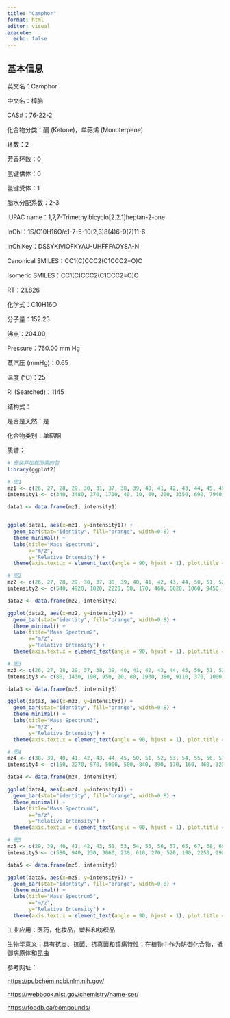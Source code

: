 ```yaml
---
title: "Camphor"
format: html
editor: visual
execute: 
  echo: false
---
```


## 基本信息

英文名：Camphor

中文名：樟脑

CAS#：76-22-2

化合物分类：酮 (Ketone)，单萜烯 (Monoterpene)

环数：2

芳香环数：0

氢键供体：0

氢键受体：1

脂水分配系数：2-3

IUPAC name：1,7,7-Trimethylbicyclo\[2.2.1\]heptan-2-one

InChl：1S/C10H16O/c1-7-5-10(2,3)8(4)6-9(7)11-6

InChlKey：DSSYKIVIOFKYAU-UHFFFAOYSA-N

Canonical SMILES：CC1(C)CCC2(C1CCC2=O)C

Isomeric SMILES：CC1(C)CCC2(C1CCC2=O)C

RT：21.826

化学式：C10H16O

分子量：152.23

沸点：204.00

Pressure：760.00 mm Hg

蒸汽压 (mmHg)：0.65

温度 (℃)：25

RI (Searched)：1145

结构式：

是否是天然：是

化合物类别：单萜酮

质谱：

```r
# 安装并加载所需的包
library(ggplot2)

# 图1
mz1 <- c(26, 27, 28, 29, 30, 31, 37, 38, 39, 40, 41, 42, 43, 44, 45, 49, 50, 51, 52, 53, 54, 55, 56, 57, 59, 61, 62, 63, 64, 65, 66, 67, 68, 69, 70, 71, 74, 75, 77, 78, 79, 80, 81, 82, 83, 84, 89, 91, 92, 93, 94, 95, 96, 97, 98, 103, 105, 106, 107, 108, 109, 110, 111, 119, 121, 123, 124, 136, 137, 138, 139, 152, 153, 154)
intensity1 <- c(340, 3480, 370, 1710, 40, 10, 60, 200, 3350, 690, 7940, 600, 990, 50, 30, 10, 230, 600, 290, 1540, 400, 3760, 240, 140, 20, 10, 50, 150, 40, 430, 210, 2180, 1630, 3860, 280, 40, 20, 20, 650, 150, 630, 1430, 7390, 1310, 3310, 270, 10, 440, 70, 910, 180, 9999, 760, 510, 30, 10, 50, 10, 120, 3880, 2820, 1440, 140, 60, 30, 90, 120, 10, 350, 20, 10, 2720, 320, 20)

data1 <- data.frame(mz1, intensity1)


ggplot(data1, aes(x=mz1, y=intensity1)) +
  geom_bar(stat="identity", fill="orange", width=0.8) + 
  theme_minimal() + 
  labs(title="Mass Spectrum1",
       x="m/z",
       y="Relative Intensity") + 
  theme(axis.text.x = element_text(angle = 90, hjust = 1), plot.title = element_text(hjust = 0.5))  

# 图2
mz2 <- c(26, 27, 28, 29, 30, 37, 38, 39, 40, 41, 42, 43, 44, 50, 51, 52, 53, 54, 55, 56, 57, 62, 63, 64, 65, 66, 67, 68, 69, 70, 71, 75, 77, 78, 79, 80, 81, 82, 83, 84, 89, 90, 91, 92, 93, 94, 95, 96, 97, 105, 106, 107, 108, 109, 110, 111, 119, 121, 122, 123, 124, 135, 136, 137, 152, 153)
intensity2 <- c(540, 4920, 1020, 2220, 50, 170, 460, 6020, 1060, 9450, 1110, 1300, 50, 380, 990, 480, 2270, 550, 3900, 280, 160, 90, 260, 80, 650, 430, 2550, 2030, 4750, 410, 60, 50, 1010, 280, 1030, 1480, 7490, 1500, 3830, 300, 50, 50, 700, 220, 1700, 340, 9999, 1010, 170, 110, 50, 360, 4090, 3350, 1340, 150, 90, 480, 50, 150, 130, 160, 450, 60, 2840, 490)

data2 <- data.frame(mz2, intensity2)

ggplot(data2, aes(x=mz2, y=intensity2)) +
  geom_bar(stat="identity", fill="orange", width=0.8) + 
  theme_minimal() + 
  labs(title="Mass Spectrum2",
       x="m/z",
       y="Relative Intensity") + 
  theme(axis.text.x = element_text(angle = 90, hjust = 1), plot.title = element_text(hjust = 0.5))  

# 图3
mz3 <- c(26, 27, 28, 29, 37, 38, 39, 40, 41, 42, 43, 44, 45, 50, 51, 52, 53, 54, 55, 56, 57, 58, 59, 62, 63, 64, 65, 66, 67, 68, 69, 70, 71, 72, 74, 77, 78, 79, 80, 81, 82, 83, 84, 85, 91, 92, 93, 94, 95, 96, 97, 98, 105, 107, 108, 109, 110, 111, 119, 121, 123, 124, 136, 137, 138, 152, 153, 154)
intensity3 <- c(80, 1430, 190, 950, 20, 80, 1930, 380, 9110, 370, 1000, 40, 30, 100, 330, 170, 970, 260, 3290, 220, 170, 30, 60, 20, 80, 20, 330, 150, 2080, 1410, 3940, 320, 120, 30, 20, 480, 100, 560, 1130, 5840, 1150, 2850, 260, 30, 340, 80, 1170, 200, 9999, 870, 480, 50, 50, 140, 3730, 2560, 1240, 180, 70, 90, 90, 90, 50, 360, 30, 2400, 270, 20)

data3 <- data.frame(mz3, intensity3)

ggplot(data3, aes(x=mz3, y=intensity3)) +
  geom_bar(stat="identity", fill="orange", width=0.8) + 
  theme_minimal() + 
  labs(title="Mass Spectrum3",
       x="m/z",
       y="Relative Intensity") + 
  theme(axis.text.x = element_text(angle = 90, hjust = 1), plot.title = element_text(hjust = 0.5)) 

# 图4
mz4 <- c(38, 39, 40, 41, 42, 43, 44, 45, 50, 51, 52, 53, 54, 55, 56, 57, 58, 63, 64, 65, 66, 67, 68, 69, 70, 71, 77, 78, 79, 80, 81, 82, 83, 84, 91, 92, 93, 94, 95, 96, 97, 105, 107, 108, 109, 110, 111, 119, 121, 123, 124, 134, 136, 137, 152, 153)
intensity4 <- c(150, 2270, 570, 5000, 500, 840, 390, 170, 160, 460, 320, 1410, 360, 3110, 210, 100, 90, 160, 110, 510, 220, 2450, 1540, 3600, 310, 140, 690, 230, 850, 1550, 7330, 1330, 3050, 310, 670, 130, 1640, 360, 9999, 1030, 670, 110, 270, 4810, 3130, 1400, 200, 110, 110, 140, 70, 70, 90, 470, 3320, 510)

data4 <- data.frame(mz4, intensity4)

ggplot(data4, aes(x=mz4, y=intensity4)) +
  geom_bar(stat="identity", fill="orange", width=0.8) + 
  theme_minimal() + 
  labs(title="Mass Spectrum4",
       x="m/z",
       y="Relative Intensity") + 
  theme(axis.text.x = element_text(angle = 90, hjust = 1), plot.title = element_text(hjust = 0.5)) 

# 图5
mz5 <- c(29, 39, 40, 41, 42, 43, 51, 53, 54, 55, 56, 57, 65, 67, 68, 69, 77, 79, 80, 81, 82, 83, 91, 93, 94, 95, 96, 97, 108, 109, 110, 111, 137, 152, 153, 154)
intensity5 <- c(580, 940, 230, 3060, 230, 610, 270, 520, 190, 2250, 290, 240, 240, 1750, 1310, 3160, 350, 460, 1070, 5210, 1010, 2080, 290, 1360, 240, 9999, 1010, 610, 4450, 2130, 1300, 200, 470, 2820, 400, 70)

data5 <- data.frame(mz5, intensity5)

ggplot(data5, aes(x=mz5, y=intensity5)) +
  geom_bar(stat="identity", fill="orange", width=0.8) + 
  theme_minimal() + 
  labs(title="Mass Spectrum5",
       x="m/z",
       y="Relative Intensity") + 
  theme(axis.text.x = element_text(angle = 90, hjust = 1), plot.title = element_text(hjust = 0.5)) 
```

工业应用：医药，化妆品，塑料和纺织品

生物学意义：具有抗炎、抗菌、抗真菌和镇痛特性；在植物中作为防御化合物，抵御病原体和昆虫

参考网址：

<https://pubchem.ncbi.nlm.nih.gov/>

<https://webbook.nist.gov/chemistry/name-ser/>

<https://foodb.ca/compounds/>
